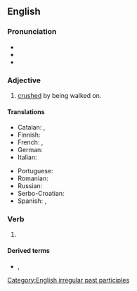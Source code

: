 ==English==

===Pronunciation===
* {{IPA|en|/ˈtɹɑdən/}}
* {{audio|en|En-us-trodden.ogg|Audio (US)}}
* {{rhymes|en|ɒdən|s=2}}

===Adjective===
{{en-adj}}

# [[crushed]] by being walked on.

====Translations====
{{trans-top|crushed by being walked on}}
* Catalan: {{t|ca|fressat}}, {{t+|ca|eixermat}}
* Finnish: {{t|fi|tallottu}}
* French: {{t+|fr|piétiné|m}}, {{t+|fr|piétinée|f}}
* German: {{t+|de|ausgetreten}}
* Italian: {{t+|it|calpestato}}
{{trans-mid}}
* Portuguese: {{t|pt|pisado}}
* Romanian: {{t+|ro|bătătorit}}
* Russian: {{t|ru|расто́птан}}
* Serbo-Croatian: {{t|sh|pogažen}}
* Spanish: {{t+|es|hollado}}, {{t+|es|pisoteado}}
{{trans-bottom}}

===Verb===
{{head|en|verb form}}

# {{past participle of|en|tread|nocat=1}}

====Derived terms====
* {{l|en|down-trodden}}, {{l|en|downtrodden}}

[[Category:English irregular past participles]]